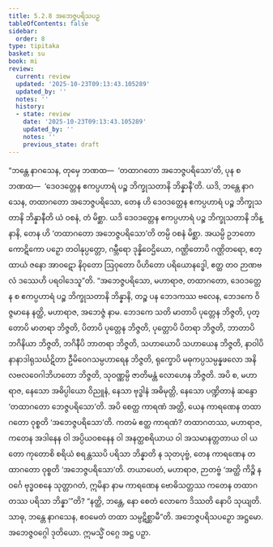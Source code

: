 ```yaml
---
title: 5.2.8 အဘေဇ္ဇပရိသပဉှ
tableOfContents: false
sidebar:
  order: 8
type: tipitaka
basket: su
book: mi
review:
  current: review
  updated: '2025-10-23T09:13:43.105289'
  updated_by: ''
  notes: ''
  history:
  - state: review
    date: '2025-10-23T09:13:43.105289'
    updated_by: ''
    notes: ''
    previous_state: draft
---
```



<ReviewStatus review={frontmatter.review} showDetails={true} />

<HypothesisAnnotation frontmatter={frontmatter} />

<DynamicBreadcrumb />

<Division number="137" book="mi" e="ch" v="28">

<Paragraph number="740" book="mi">
“ဘန္တေ နာဂသေန, တုမှေ ဘဏထ—  ‘တထာဂတော အဘေဇ္ဇပရိသော’တိ, ပုန စ ဘဏထ—  ‘ဒေဝဒတ္တေန ဧကပ္ပဟာရံ ပဉ္စ ဘိက္ခုသတာနိ ဘိန္နာနီ’တိ. ယဒိ, ဘန္တေ နာဂသေန, တထာဂတော အဘေဇ္ဇပရိသော, တေန ဟိ ဒေဝဒတ္တေန ဧကပ္ပဟာရံ ပဉ္စ ဘိက္ခုသတာနိ ဘိန္နာနီတိ ယံ ဝစနံ, တံ မိစ္ဆာ. ယဒိ ဒေဝဒတ္တေန ဧကပ္ပဟာရံ ပဉ္စ ဘိက္ခုသတာနိ ဘိန္နာနိ, တေန ဟိ ‘တထာဂတော အဘေဇ္ဇပရိသော’တိ တမ္ပိ ဝစနံ မိစ္ဆာ. အယမ္ပိ ဥဘတော ကောဋိကော ပဉှော တဝါနုပ္ပတ္တော, ဂမ္ဘီရော ဒုန္နိဝေဌိယော, ဂဏ္ဌိတောပိ ဂဏ္ဌိတရော, ဧတ္ထာယံ ဇနော အာဝဋော နိဝုတော ဩဝုတော ပိဟိတော ပရိယောနဒ္ဓေါ, ဧတ္ထ တဝ ဉာဏဗလံ ဒဿေဟိ ပရဝါဒေသူ”တိ.
</Paragraph>

<Paragraph number="741" book="mi">
“အဘေဇ္ဇပရိသော, မဟာရာဇ, တထာဂတော, ဒေဝဒတ္တေန စ ဧကပ္ပဟာရံ ပဉ္စ ဘိက္ခုသတာနိ ဘိန္နာနိ, တဉ္စ ပန ဘေဒကဿ ဗလေန, ဘေဒကေ ဝိဇ္ဇမာနေ နတ္ထိ, မဟာရာဇ, အဘေဇ္ဇံ နာမ. ဘေဒကေ သတိ မာတာပိ ပုတ္တေန ဘိဇ္ဇတိ, ပုတ္တောပိ မာတရာ ဘိဇ္ဇတိ, ပိတာပိ ပုတ္တေန ဘိဇ္ဇတိ, ပုတ္တောပိ ပိတရာ ဘိဇ္ဇတိ, ဘာတာပိ ဘဂိနိယာ ဘိဇ္ဇတိ, ဘဂိနီပိ ဘာတရာ ဘိဇ္ဇတိ, သဟာယောပိ သဟာယေန ဘိဇ္ဇတိ, နာဝါပိ နာနာဒါရုသင်္ဃဋိတာ ဦမိဝေဂသမ္ပဟာရေန ဘိဇ္ဇတိ, ရုက္ခောပိ မဓုကပ္ပသမ္ပန္နဖလော အနိလဗလဝေဂါဘိဟတော ဘိဇ္ဇတိ, သုဝဏ္ဏမ္ပိ ဇာတိမန္တံ လောဟေန ဘိဇ္ဇတိ. အပိ စ, မဟာရာဇ, နေသော အဓိပ္ပါယော ဝိညူနံ, နေသာ ဗုဒ္ဓါနံ အဓိမုတ္တိ, နေသော ပဏ္ဍိတာနံ ဆန္ဒော ‘တထာဂတော ဘေဇ္ဇပရိသော’တိ. အပိ စေတ္ထ ကာရဏံ အတ္ထိ, ယေန ကာရဏေန တထာဂတော ဝုစ္စတိ ‘အဘေဇ္ဇပရိသော’တိ. ကတမံ ဧတ္ထ ကာရဏံ? တထာဂတဿ, မဟာရာဇ, ကတေန အဒါနေန ဝါ အပ္ပိယဝစနေန ဝါ အနတ္ထစရိယာယ ဝါ အသမာနတ္တတာယ ဝါ ယတော ကုတောစိ စရိယံ စရန္တဿပိ ပရိသာ ဘိန္နာတိ န သုတပုဗ္ဗံ, တေန ကာရဏေန တထာဂတော ဝုစ္စတိ ‘အဘေဇ္ဇပရိသော’တိ. တယာပေတံ, မဟာရာဇ, ဉာတဗ္ဗံ ‘အတ္ထိ ကိဉ္စိ နဝင်္ဂေ ဗုဒ္ဓဝစနေ သုတ္တာဂတံ, ဣမိနာ နာမ ကာရဏေန ဗောဓိသတ္တဿ ကတေန တထာဂတဿ ပရိသာ ဘိန္နာ’”တိ? “နတ္ထိ, ဘန္တေ, နော စေတံ လောကေ ဒိဿတိ နောပိ သုယျတိ. သာဓု, ဘန္တေ နာဂသေန, ဧဝမေတံ တထာ သမ္ပဋိစ္ဆာမီ”တိ.

</Paragraph>
</Division>

<Paragraph number="742" type="center" book="mi">
အဘေဇ္ဇပရိသပဉှော အဋ္ဌမော.



</Paragraph>

<Paragraph number="743" type="center" book="mi">
အဘေဇ္ဇဝဂ္ဂေါ ဒုတိယော.



</Paragraph>

<Paragraph number="744" type="center" book="mi">
ဣမသ္မိံ ဝဂ္ဂေ အဋ္ဌ ပဉှာ.
</Paragraph>